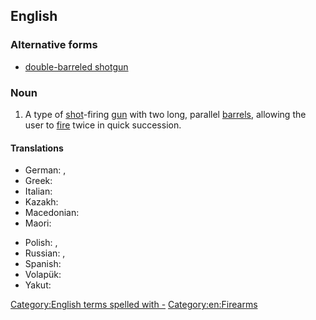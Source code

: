 ==English==
{{wikipedia}}

===Alternative forms===
* [[double-barreled shotgun]]

===Noun===
{{en-noun}}

# A type of [[shot]]-firing [[gun]] with two long, parallel [[barrel]]s, allowing the user to [[fire]] twice in quick succession.

====Translations====
{{trans-top|type of shot-firing gun}}
* German: {{t|de|Doppelflinte|f}}, {{t|de|doppelläufige Schrotflinte|f}}
* Greek: {{t+|el|δίκαννο|n}}
* Italian: {{t+|it|doppietta|f}}
* Kazakh: {{t|kk|қосауыз мылтық|sc=Cyrl}}
* Macedonian: {{t|mk|двоцевка|f}}
* Maori: {{t|mi|tūpara}}
{{trans-mid}}
* Polish: {{t+|pl|dubeltówka|f}}, {{t+|pl|dwururka|f}}
* Russian: {{t|ru|двуство́льное ружьё|n}}, {{t+|ru|двуство́лка|f}}
* Spanish: {{t|es|escopeta de dos cañones|f}}
* Volapük: {{t|vo|telrüdedagün}}
* Yakut: {{t|sah|икки уостаах саа|sc=Cyrl}}
{{trans-bottom}}

[[Category:English terms spelled with -]]
[[Category:en:Firearms]]
